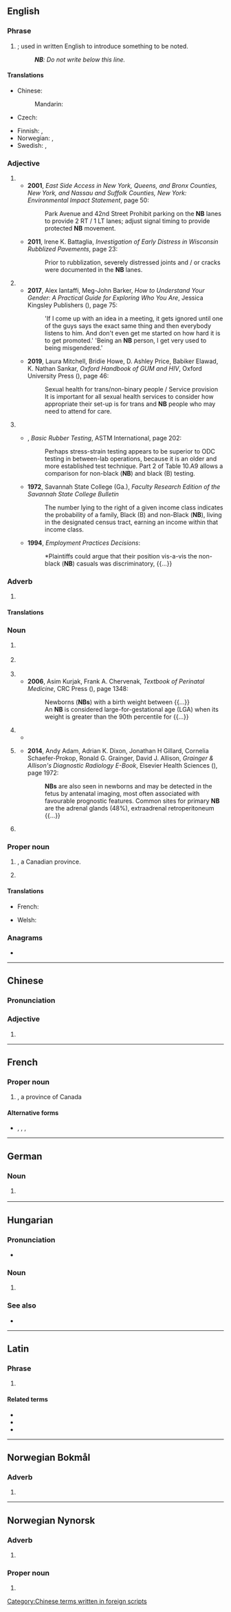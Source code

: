 {{also|nb|Nb|nB|n.b.|NB.|N.B.|N.-B.}}
==English==

===Phrase===
{{en-phrase}}

# {{initialism of|en|nota bene|nodot=1}}; used in written English to introduce something to be noted.
#: '''''NB''': Do not write below this line.''

====Translations====
{{trans-top|nota bene}}
* Chinese:
*: Mandarin: {{t+|cmn|注意|tr=zhu yi}}
* Czech: {{t|cs|pozn.}}
{{trans-mid}}
* Finnish: {{t|fi|HUOM}}, {{t|fi|Huom}}
* Norwegian: {{t|no|NB}}, {{t|no|Notabene}}
* Swedish: {{t+|sv|obs}}, {{t+|sv|observera}}
{{trans-bottom}}

===Adjective===
{{en-adj|-}}

# {{initialism of|en|northbound}}
#* '''2001''', ''East Side Access in New York, Queens, and Bronx Counties, New York, and Nassau and Suffolk Counties, New York: Environmental Impact Statement'', page 50:
#*: Park Avenue and 42nd Street Prohibit parking on the '''NB''' lanes to provide 2 RT /  1 LT lanes; adjust signal timing to provide protected '''NB''' movement.
#* '''2011''', Irene K. Battaglia, ''Investigation of Early Distress in Wisconsin Rubblized Pavements'', page 23:
#*: Prior to rubblization, severely distressed joints and / or cracks were documented in the '''NB''' lanes.
# {{initialism of|en|non-binary}}
#* '''2017''', Alex Iantaffi, Meg-John Barker, ''How to Understand Your Gender: A Practical Guide for Exploring Who You Are'', Jessica Kingsley Publishers ({{ISBN|9781784505172}}), page 75:
#*: 'If I come up with an idea in a meeting, it gets ignored until one of the guys says the exact same thing and then everybody listens to him. And don't even get me started on how hard it is to get promoted.' 'Being an '''NB''' person, I get very used to being misgendered.'
#* '''2019''', Laura Mitchell, Bridie Howe, D. Ashley Price, Babiker Elawad, K. Nathan Sankar, ''Oxford Handbook of GUM and HIV'', Oxford University Press ({{ISBN|9780198783497}}), page 46:
#*: Sexual health for trans/non-binary people / Service provision 
#*: It is important for all sexual health services to consider how appropriate their set-up is for trans and  '''NB''' people who may need to attend for care.
# {{initialism of|en|[[nonblack]]}}<!--{{q|especially, but not exclusively, in a racial sense}}-->
#* {{rfdate|en}}, ''Basic Rubber Testing'', ASTM International, page 202:
#*: Perhaps stress-strain testing appears to be superior to ODC testing in between-lab operations, because it is an older and more established test technique. Part 2 of Table 10.A9 allows a comparison for non-black ('''NB''') and black (B) testing.
#* '''1972''', Savannah State College (Ga.), ''Faculty Research Edition of the Savannah State College Bulletin''
#*: The number lying to the right of a given income class indicates the probability of a family, Black (B) and non-Black ('''NB'''), living in the designated census tract, earning an income within that income class.
#* '''1994''', ''Employment Practices Decisions'':
#*: *Plaintiffs could argue that their position vis-a-vis the non-black ('''NB''') casuals was discriminatory, {{...}}

===Adverb===
{{en-adv|-}}

# {{abbreviation of|en|northbound}}

====Translations====
{{trans-top|northbound}}
{{trans-mid}}
{{trans-bottom}}

===Noun===
{{en-noun}}

# {{lb|en|US|aviation}} {{initialism of|en|[[NASA]] [[research]] [[bomber plane]]}} {{gloss|prefix code in designations}}
# {{lb|en|sports}} {{initialism of|en|[[national]] [[best]]}}
# {{abbreviation of|en|newborn}}
#* '''2006''', Asim Kurjak, Frank A. Chervenak, ''Textbook of Perinatal Medicine'', CRC Press ({{ISBN|9781439814697}}), page 1348:
#*: Newborns ('''NBs''') with a birth weight between {{...}}
#*: An '''NB''' is considered large-for-gestational age (LGA) when its weight is greater than the 90th percentile for {{...}}
# {{abbreviation of|en|neuroblast}}
#* {{seeCites|en}}
# {{lb|en|oncology}} {{abbreviation of|en|neuroblastoma}}
#* '''2014''', Andy Adam, Adrian K. Dixon, Jonathan H Gillard, Cornelia Schaefer-Prokop, Ronald G. Grainger, David J. Allison, ''Grainger & Allison's Diagnostic Radiology E-Book'', Elsevier Health Sciences ({{ISBN|9780702061288}}), page 1972:
#*: '''NBs''' are also seen in newborns and may be detected in the fetus by antenatal imaging, most often associated with favourable prognostic features. Common sites for primary '''NB''' are the adrenal glands (48%), extraadrenal retroperitoneum {{...}}
# {{lb|en|cytology}} {{initialism of|en|nuclear body}}

===Proper noun===
{{en-proper noun}}

# {{lb|en|Canada}} {{initialism of|en|New Brunswick|nodot=1}}, a Canadian province.
#: {{coordinate terms|en|AB|BC|MB|NL|NS|NT|NU|ON|PE|QC|SK|YT}}
# {{abbreviation of|en|West Nusa Tenggara}} {{gloss|a province of [[Indonesia]]}} <!--etymology??-->

====Translations====
{{trans-top|New Brunswick}}
* French: {{t+|fr|NB}}
{{trans-mid}}
{{trans-bottom}}

{{checktrans-top}}
* Welsh: {{t+check|cy|DS}}
{{trans-mid}}
{{trans-bottom}}

===Anagrams===
* {{anagrams|en|a=bn|B.N.|Bn|Bn.|bn|bn.}}

----

==Chinese==

===Pronunciation===
{{zh-pron
|m=niúbī
|cat=adj
}}

===Adjective===
{{head|zh|adjective}}

# {{initialism of|zh|牛屄}}

[[Category:Chinese terms written in foreign scripts]]

----

==French==

===Proper noun===
{{fr-proper noun|m}}

# {{initialism of|fr|Nouveau-Brunswick||New Brunswick|nodot=1}}, a province of Canada

====Alternative forms====
* {{l|fr|N.B.}}, {{l|fr|N. B.}}, {{l|fr|N.-B.}}, {{l|fr|N-B}}

----

==German==

===Noun===
{{head|de|noun}}

# {{lb|de|apartment listing}} {{abbreviation of|de|[[Neubau]]}}

----

==Hungarian==

===Pronunciation===
* {{hu-IPA|enbé}}

===Noun===
{{hu-noun}}

# {{abbreviation of|hu|Nemzeti Bajnokság}}

===See also===
* {{l|hu|NB.}}

----

==Latin==

===Phrase===
{{head|la|phrase}}

# {{abbreviation of|la|nota bene}}

====Related terms====
* {{l|la|notare}}
* {{l|la|bene}}
* {{l|la|bonus}}

----

==Norwegian Bokmål==

===Adverb===
{{head|nb|adverb}}

# {{init of|nb|notabene}}

----

==Norwegian Nynorsk==

===Adverb===
{{nn-adv}}

# {{init of|nn|notabene}}

===Proper noun===
{{head|nn|proper noun}}

# {{init of|nn|Nasjonalbiblioteket}}